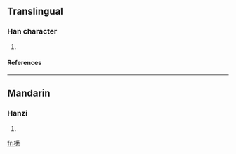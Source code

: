 ==Translingual==
===Han character===
{{Han char|rn=75|rad=木|as=13|sn=17|four=|canj=木廿心心 (DTPP)}}
# {{defn|Han|sort=木13}}
====References====
{{Han ref|kx=0558.020|dkj=15694|dj=0947.050|hdz=21299.070|uh=6AA7|ud=27303}}

----
==Mandarin==
===Hanzi===
{{cmn-hanzi|pin=[[sōng]] (song1)|wg=sung<sup>1</sup>}}
# {{defn|Mandarin}}

[[fr:檧]]